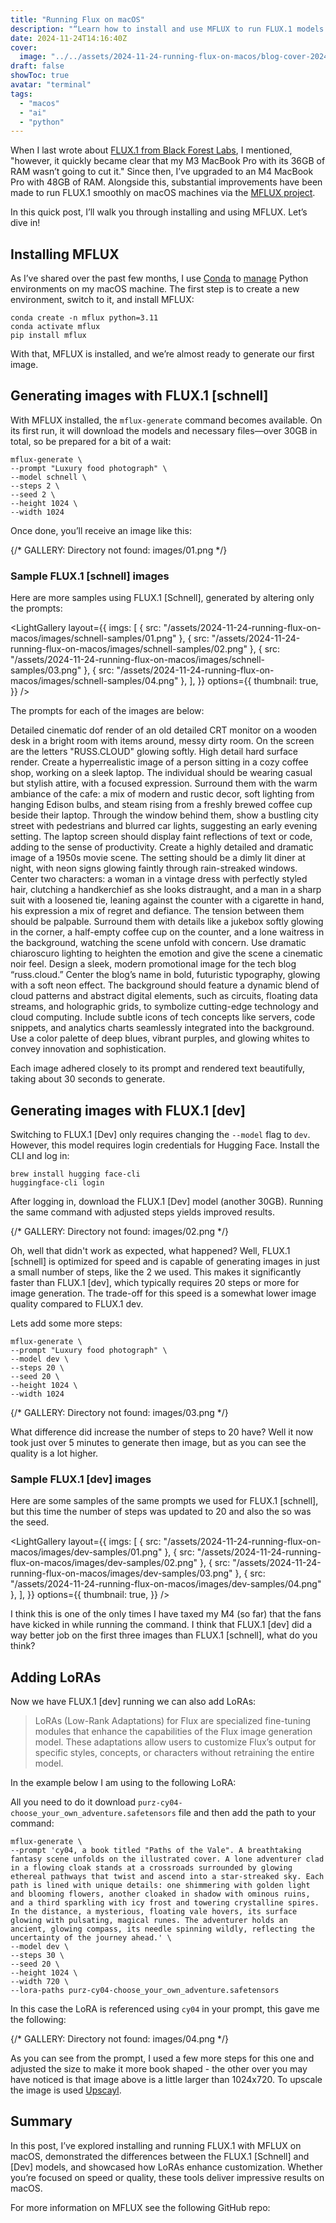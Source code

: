 ```yaml
---
title: "Running Flux on macOS"
description: "“Learn how to install and use MFLUX to run FLUX.1 models on macOS. This guide explores generating high-quality AI images, comparing [Schnell] and [Dev] models, and enhancing outputs with LoRAs for custom styles.”"
date: 2024-11-24T14:16:40Z
cover:
  image: "../../assets/2024-11-24-running-flux-on-macos/blog-cover-2024-11-24-running-flux-on-macos.png"
draft: false
showToc: true
avatar: "terminal"
tags:
  - "macos"
  - "ai"
  - "python"
---
```


When I last wrote about [FLUX.1 from Black Forest Labs](/2024/08/11/unlocking-image-creation-with-flux-and-gpt-4o/), I mentioned, "however, it quickly became clear that my M3 MacBook Pro with its 36GB of RAM wasn’t going to cut it." Since then, I’ve upgraded to an M4 MacBook Pro with 48GB of RAM. Alongside this, substantial improvements have been made to run FLUX.1 smoothly on macOS machines via the [MFLUX project](https://github.com/filipstrand/mflux). 

In this quick post, I’ll walk you through installing and using MFLUX. Let’s dive in!

## Installing MFLUX

As I’ve shared over the past few months, I use [Conda](/2024/04/06/conda-for-python-environment-management-on-macos/) to [manage](/2024/11/17/zsh-conda-environment-selector-function/) Python environments on my macOS machine. The first step is to create a new environment, switch to it, and install MFLUX:


```text frame="terminal" title="Installing MFLUX"
conda create -n mflux python=3.11
conda activate mflux
pip install mflux
```


With that, MFLUX is installed, and we’re almost ready to generate our first image.

## Generating images with FLUX.1 [schnell]

With MFLUX installed, the `mflux-generate` command becomes available. On its first run, it will download the models and necessary files—over 30GB in total, so be prepared for a bit of a wait:

```text frame="terminal" title="Something here"
mflux-generate \
--prompt "Luxury food photograph" \
--model schnell \
--steps 2 \
--seed 2 \
--height 1024 \
--width 1024
```


Once done, you’ll receive an image like this:

{/* GALLERY: Directory not found: images/01.png */}

### Sample FLUX.1 [schnell] images

Here are more samples using FLUX.1 [Schnell], generated by altering only the prompts:

<LightGallery
  layout={{
    imgs: [
      { src: "/assets/2024-11-24-running-flux-on-macos/images/schnell-samples/01.png" },
      { src: "/assets/2024-11-24-running-flux-on-macos/images/schnell-samples/02.png" },
      { src: "/assets/2024-11-24-running-flux-on-macos/images/schnell-samples/03.png" },
      { src: "/assets/2024-11-24-running-flux-on-macos/images/schnell-samples/04.png" },
    ],
  }}
  options={{
    thumbnail: true,
  }}
/>

The prompts for each of the images are below:

<TipCallout title="Prompt #1">
Detailed cinematic dof render of an old detailed CRT monitor on a wooden desk in a bright room with items around, messy dirty room. On the screen are the letters "RUSS.CLOUD" glowing softly. High detail hard surface render.
</TipCallout>

<TipCallout title="Prompt #2">
Create a hyperrealistic image of a person sitting in a cozy coffee shop, working on a sleek laptop. The individual should be wearing casual but stylish attire, with a focused expression. Surround them with the warm ambiance of the cafe: a mix of modern and rustic decor, soft lighting from hanging Edison bulbs, and steam rising from a freshly brewed coffee cup beside their laptop. Through the window behind them, show a bustling city street with pedestrians and blurred car lights, suggesting an early evening setting. The laptop screen should display faint reflections of text or code, adding to the sense of productivity.
</TipCallout>

<TipCallout title="Prompt #3">
Create a highly detailed and dramatic image of a 1950s movie scene. The setting should be a dimly lit diner at night, with neon signs glowing faintly through rain-streaked windows. Center two characters: a woman in a vintage dress with perfectly styled hair, clutching a handkerchief as she looks distraught, and a man in a sharp suit with a loosened tie, leaning against the counter with a cigarette in hand, his expression a mix of regret and defiance. The tension between them should be palpable. Surround them with details like a jukebox softly glowing in the corner, a half-empty coffee cup on the counter, and a lone waitress in the background, watching the scene unfold with concern. Use dramatic chiaroscuro lighting to heighten the emotion and give the scene a cinematic noir feel.
</TipCallout>

<TipCallout title="Prompt #4">
Design a sleek, modern promotional image for the tech blog “russ.cloud.” Center the blog’s name in bold, futuristic typography, glowing with a soft neon effect. The background should feature a dynamic blend of cloud patterns and abstract digital elements, such as circuits, floating data streams, and holographic grids, to symbolize cutting-edge technology and cloud computing. Include subtle icons of tech concepts like servers, code snippets, and analytics charts seamlessly integrated into the background. Use a color palette of deep blues, vibrant purples, and glowing whites to convey innovation and sophistication.
</TipCallout>

Each image adhered closely to its prompt and rendered text beautifully, taking about 30 seconds to generate.

## Generating images with FLUX.1 [dev]

Switching to FLUX.1 [Dev] only requires changing the `--model` flag to `dev`. However, this model requires login credentials for Hugging Face. Install the CLI and log in:

```text frame="terminal" title="Install the Hugging Face CLI and login "
brew install hugging face-cli
huggingface-cli login
```


After logging in, download the FLUX.1 [Dev] model (another 30GB). Running the same command with adjusted steps yields improved results.

{/* GALLERY: Directory not found: images/02.png */}

Oh, well that didn't work as expected, what happened? Well, FLUX.1 [schnell] is optimized for speed and is capable of generating images in just a small number of steps, like the 2 we used. This makes it significantly faster than FLUX.1 [dev], which typically requires 20 steps or more for image generation. The trade-off for this speed is a somewhat lower image quality compared to FLUX.1 dev.

Lets add some more steps:

```text frame="terminal" title="Running with more steps"
mflux-generate \
--prompt "Luxury food photograph" \
--model dev \
--steps 20 \
--seed 20 \
--height 1024 \
--width 1024
```


{/* GALLERY: Directory not found: images/03.png */}

What difference did increase the number of steps to 20 have? Well it now took just over 5 minutes to generate then image, but as you can see the quality is a lot higher.

### Sample FLUX.1 [dev] images

Here are some samples of the same prompts we used for FLUX.1 [schnell], but this time the number of steps was updated to 20 and also the so was the seed.

<LightGallery
  layout={{
    imgs: [
      { src: "/assets/2024-11-24-running-flux-on-macos/images/dev-samples/01.png" },
      { src: "/assets/2024-11-24-running-flux-on-macos/images/dev-samples/02.png" },
      { src: "/assets/2024-11-24-running-flux-on-macos/images/dev-samples/03.png" },
      { src: "/assets/2024-11-24-running-flux-on-macos/images/dev-samples/04.png" },
    ],
  }}
  options={{
    thumbnail: true,
  }}
/>

I think this is one of the only times I have taxed my M4 (so far) that the fans have kicked in while running the command. I think that FLUX.1 [dev] did a way better job on the first three images than FLUX.1 [schnell], what do you think?

## Adding LoRAs

Now we have FLUX.1 [dev] running we can also add LoRAs:

> LoRAs (Low-Rank Adaptations) for Flux are specialized fine-tuning modules that enhance the capabilities of the Flux image generation model. These adaptations allow users to customize Flux’s output for specific styles, concepts, or characters without retraining the entire model.

In the example below I am using to the following LoRA:

<LinkPreview id="https://huggingface.co/Purz/choose-your-own-adventure" />

All you need to do it download `purz-cy04-choose_your_own_adventure.safetensors` file and then add the path to your command:

```text frame="terminal" title="Something here"
mflux-generate \
--prompt 'cy04, a book titled "Paths of the Vale". A breathtaking fantasy scene unfolds on the illustrated cover. A lone adventurer clad in a flowing cloak stands at a crossroads surrounded by glowing ethereal pathways that twist and ascend into a star-streaked sky. Each path is lined with unique details: one shimmering with golden light and blooming flowers, another cloaked in shadow with ominous ruins, and a third sparkling with icy frost and towering crystalline spires. In the distance, a mysterious, floating vale hovers, its surface glowing with pulsating, magical runes. The adventurer holds an ancient, glowing compass, its needle spinning wildly, reflecting the uncertainty of the journey ahead.' \
--model dev \
--steps 30 \
--seed 20 \
--height 1024 \
--width 720 \
--lora-paths purz-cy04-choose_your_own_adventure.safetensors
```


In this case the LoRA is referenced using `cy04` in your prompt, this gave me the following:

{/* GALLERY: Directory not found: images/04.png */}

As you can see from the prompt, I used a few more steps for this one and adjusted the size to make it more book shaped - the other over you may have noticed is that image above is a little larger than 1024x720. To upscale the image is used [Upscayl](https://upscayl.org).

## Summary

In this post, I’ve explored installing and running FLUX.1 with MFLUX on macOS, demonstrated the differences between the FLUX.1 [Schnell] and [Dev] models, and showcased how LoRAs enhance customization. Whether you’re focused on speed or quality, these tools deliver impressive results on macOS.

For more information on MFLUX see the following GitHub repo:

<LinkPreview id="https://github.com/filipstrand/mflux" />
